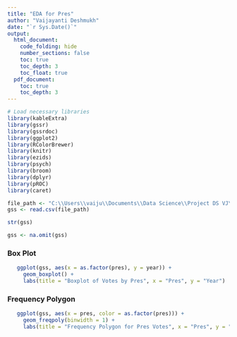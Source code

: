 ```yaml
---
title: "EDA for Pres"
author: "Vaijayanti Deshmukh"
date: "`r Sys.Date()`"
output:
  html_document:
    code_folding: hide
    number_sections: false
    toc: true
    toc_depth: 3
    toc_float: true
  pdf_document:
    toc: true
    toc_depth: 3
---
```



```r
# Load necessary libraries
library(kableExtra)
library(gssr)
library(gssrdoc)
library(ggplot2)
library(RColorBrewer)
library(knitr)
library(ezids)
library(psych)
library(broom)
library(dplyr)
library(pROC)
library(caret)
```

```r
file_path <- "C:\\Users\\vaiju\\Documents\\Data Science\\Project DS VJ\\Project2 VD\\GSS_data.csv"
gss <- read.csv(file_path)

str(gss)

gss <- na.omit(gss)
```


### Box Plot
```r
   ggplot(gss, aes(x = as.factor(pres), y = year)) + 
     geom_boxplot() + 
     labs(title = "Boxplot of Votes by Pres", x = "Pres", y = "Year")
```

### Frequency Polygon
```r
   ggplot(gss, aes(x = pres, color = as.factor(pres))) + 
     geom_freqpoly(binwidth = 1) + 
     labs(title = "Frequency Polygon for Pres Votes", x = "Pres", y = "Frequency")
```

